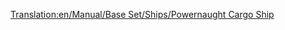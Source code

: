 [[Translation:en/Manual/Base Set/Ships/Powernaught Cargo Ship]]
{{fr/Manual/Base Set/Ships/Bateau|Nom=Cargo Powernaught
|Image=[[File:en/Manual/Base Set/Ships/Toylandcargoship.png|Powernaught Cargo Ship]]
|Coût=27 421£ (54 842$)
|Vitesse=40 km/h (25 mph)
|Entretien=1 853£ (3 706$)
|Conception=1982
|Vie=30
|Capacité=190 sacs de bonbons
|Description=Transformable en tout sauf les passagers.
|Réalité=Fictif.
}}
